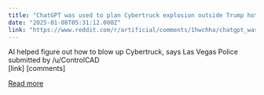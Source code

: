 ```yaml
---
title: "ChatGPT was used to plan Cybertruck explosion outside Trump hotel in Las Vegas — police release details on prompts used to decide crucial details"
date: "2025-01-08T05:31:12.000Z"
link: "https://www.reddit.com/r/artificial/comments/1hwchha/chatgpt_was_used_to_plan_cybertruck_explosion/"
---
```


AI helped figure out how to blow up Cybertruck, says Las Vegas Police
    submitted by    /u/ControlCAD  
 [link]   [comments]

[Read more](https://www.reddit.com/r/artificial/comments/1hwchha/chatgpt_was_used_to_plan_cybertruck_explosion/)
